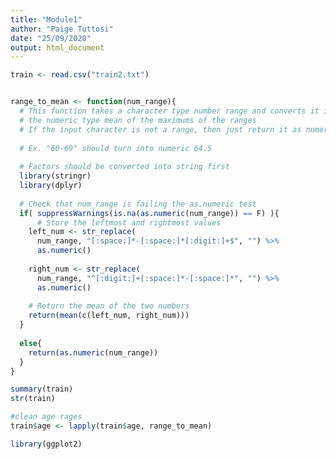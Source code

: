 ```yaml
---
title: "Module1"
author: "Paige Tuttosi"
date: "25/09/2020"
output: html_document
---
```


```r
train <- read.csv("train2.txt")
```


```r

```



```r
range_to_mean <- function(num_range){
  # This function takes a character type number range and converts it into
  # the numeric type mean of the maximums of the ranges
  # If the input character is not a range, then just return it as numeric
  
  # Ex. "60-69" should turn into numeric 64.5
  
  # Factors should be converted into string first
  library(stringr)
  library(dplyr)
  
  # Check that num_range is failing the as.numeric test
  if( suppressWarnings(is.na(as.numeric(num_range)) == F) ){
      # Store the leftmost and rightmost values
    left_num <- str_replace(
      num_range, "[:space:]*-[:space:]*[:digit:]+$", "") %>%
      as.numeric()
  
    right_num <- str_replace(
      num_range, "^[:digit:]+[:space:]*-[:space:]*", "") %>%
      as.numeric()
  
    # Return the mean of the two numbers
    return(mean(c(left_num, right_num)))
  }
  
  else{
    return(as.numeric(num_range))
  }
}


```



```r
summary(train)
str(train)
```

```r
#clean age rages
train$age <- lapply(train$age, range_to_mean)
```

```r
library(ggplot2)
```

```r

```



